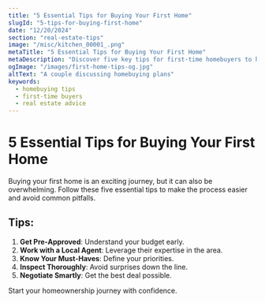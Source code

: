 ```yaml
---
title: "5 Essential Tips for Buying Your First Home"
slugId: "5-tips-for-buying-first-home"
date: "12/20/2024"
section: "real-estate-tips"
image: "/misc/kitchen_00001_.png"
metaTitle: "5 Essential Tips for Buying Your First Home"
metaDescription: "Discover five key tips for first-time homebuyers to help make the process smooth and successful."
ogImage: "/images/first-home-tips-og.jpg"
altText: "A couple discussing homebuying plans"
keywords:
  - homebuying tips
  - first-time buyers
  - real estate advice
---
```


# 5 Essential Tips for Buying Your First Home

Buying your first home is an exciting journey, but it can also be overwhelming. Follow these five essential tips to make the process easier and avoid common pitfalls.

## Tips:
1. **Get Pre-Approved**: Understand your budget early.
2. **Work with a Local Agent**: Leverage their expertise in the area.
3. **Know Your Must-Haves**: Define your priorities.
4. **Inspect Thoroughly**: Avoid surprises down the line.
5. **Negotiate Smartly**: Get the best deal possible.

Start your homeownership journey with confidence.
